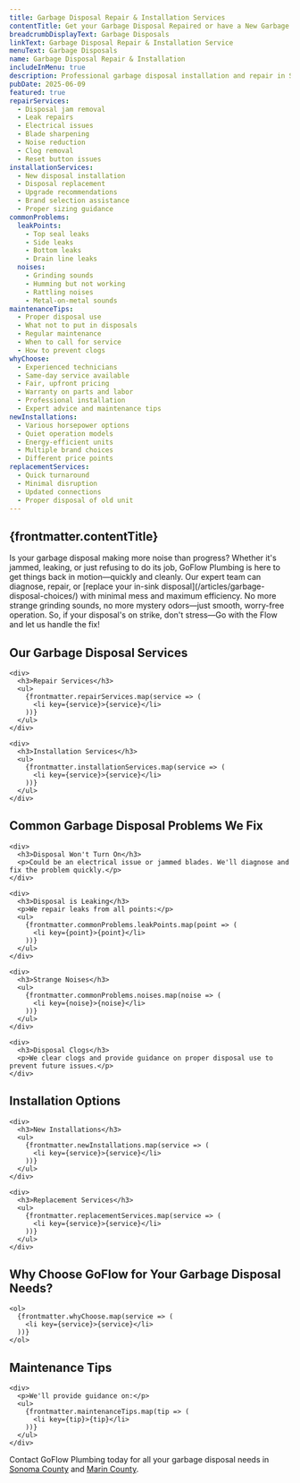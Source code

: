 ```yaml
---
title: Garbage Disposal Repair & Installation Services
contentTitle: Get your Garbage Disposal Repaired or have a New Garbage Disposal Installed
breadcrumbDisplayText: Garbage Disposals
linkText: Garbage Disposal Repair & Installation Service
menuText: Garbage Disposals
name: Garbage Disposal Repair & Installation
includeInMenu: true
description: Professional garbage disposal installation and repair in Sonoma and Marin County. Expert diagnosis, upfront pricing, and same-day service for all disposal brands and models.
pubDate: 2025-06-09
featured: true
repairServices:
  - Disposal jam removal
  - Leak repairs
  - Electrical issues
  - Blade sharpening
  - Noise reduction
  - Clog removal
  - Reset button issues
installationServices:
  - New disposal installation
  - Disposal replacement
  - Upgrade recommendations
  - Brand selection assistance
  - Proper sizing guidance
commonProblems:
  leakPoints:
    - Top seal leaks
    - Side leaks
    - Bottom leaks
    - Drain line leaks
  noises:
    - Grinding sounds
    - Humming but not working
    - Rattling noises
    - Metal-on-metal sounds
maintenanceTips:
  - Proper disposal use
  - What not to put in disposals
  - Regular maintenance
  - When to call for service
  - How to prevent clogs
whyChoose:
  - Experienced technicians
  - Same-day service available
  - Fair, upfront pricing
  - Warranty on parts and labor
  - Professional installation
  - Expert advice and maintenance tips
newInstallations:
  - Various horsepower options
  - Quiet operation models
  - Energy-efficient units
  - Multiple brand choices
  - Different price points
replacementServices:
  - Quick turnaround
  - Minimal disruption
  - Updated connections
  - Proper disposal of old unit
---
```


<article>
  <h1>{frontmatter.contentTitle}</h1>

  <p>
    Is your garbage disposal making more noise than progress? Whether it's jammed, leaking, or just refusing to do its job, GoFlow Plumbing is here to get things back in motion—quickly and cleanly. Our expert team can diagnose, repair, or [replace your in-sink disposal](/articles/garbage-disposal-choices/) with minimal mess and maximum efficiency. No more strange grinding sounds, no more mystery odors—just smooth, worry-free operation. So, if your disposal's on strike, don't stress—Go with the Flow and let us handle the fix!
  </p>

  <section>
    <h2>Our Garbage Disposal Services</h2>

    <div>
      <h3>Repair Services</h3>
      <ul>
        {frontmatter.repairServices.map(service => (
          <li key={service}>{service}</li>
        ))}
      </ul>
    </div>

    <div>
      <h3>Installation Services</h3>
      <ul>
        {frontmatter.installationServices.map(service => (
          <li key={service}>{service}</li>
        ))}
      </ul>
    </div>
  </section>

  <section>
    <h2>Common Garbage Disposal Problems We Fix</h2>

    <div>
      <h3>Disposal Won't Turn On</h3>
      <p>Could be an electrical issue or jammed blades. We'll diagnose and fix the problem quickly.</p>
    </div>

    <div>
      <h3>Disposal is Leaking</h3>
      <p>We repair leaks from all points:</p>
      <ul>
        {frontmatter.commonProblems.leakPoints.map(point => (
          <li key={point}>{point}</li>
        ))}
      </ul>
    </div>

    <div>
      <h3>Strange Noises</h3>
      <ul>
        {frontmatter.commonProblems.noises.map(noise => (
          <li key={noise}>{noise}</li>
        ))}
      </ul>
    </div>

    <div>
      <h3>Disposal Clogs</h3>
      <p>We clear clogs and provide guidance on proper disposal use to prevent future issues.</p>
    </div>
  </section>

  <section>
    <h2>Installation Options</h2>

    <div>
      <h3>New Installations</h3>
      <ul>
        {frontmatter.newInstallations.map(service => (
          <li key={service}>{service}</li>
        ))}
      </ul>
    </div>

    <div>
      <h3>Replacement Services</h3>
      <ul>
        {frontmatter.replacementServices.map(service => (
          <li key={service}>{service}</li>
        ))}
      </ul>
    </div>
  </section>

  <section>
    <h2>Why Choose GoFlow for Your Garbage Disposal Needs?</h2>

    <ol>
      {frontmatter.whyChoose.map(service => (
        <li key={service}>{service}</li>
      ))}
    </ol>
  </section>

  <section>
    <h2>Maintenance Tips</h2>

    <div>
      <p>We'll provide guidance on:</p>
      <ul>
        {frontmatter.maintenanceTips.map(tip => (
          <li key={tip}>{tip}</li>
        ))}
      </ul>
    </div>
  </section>

  <section>
    <p>
      Contact GoFlow Plumbing today for all your garbage disposal needs in <a href="/sonoma-county-plumbing/">Sonoma County</a> and <a href="/marin-county-plumbing/">Marin County</a>.
    </p>
  </section>
</article>
